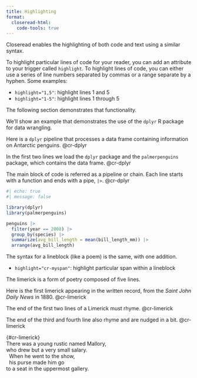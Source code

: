 ```yaml
---
title: Highlighting
format:
  closeread-html:
    code-tools: true
---
```


Closeread enables the highlighting of both code and text using a similar syntax.

To highlight particular lines of code for your reader, you can add an attribute to your trigger called `highlight`. To highlight lines of code, you can either use a series of line numbers separated by commas or a range separate by a hyphen. Some examples:

- `highlight="1,5"`: highlight lines 1 and 5
- `highlight="1-5"`: highlight lines 1 through 5

The following section demonstrates that functionality.

:::{.cr-section}
We'll show an example that demonstrates the use of the `dplyr` R package for data wrangling.

Here is a `dplyr` pipeline that processes a data frame containing information on Antarctic penguins. @cr-dplyr

In the first two lines we load the `dplyr` package and the `palmerpenguins` package, which contains the data frame. [@cr-dplyr]{highlight="1,2"}

The main block of code is referred as a pipeline or chain. Each line starts with a function and ends with a pipe, `|>`. [@cr-dplyr]{highlight="4-8"}

:::{#cr-dplyr}
```r
#| echo: true
#| message: false

library(dplyr)
library(palmerpenguins)

penguins |>
  filter(year == 2008) |>
  group_by(species) |>
  summarize(avg_bill_length = mean(bill_length_mm)) |>
  arrange(avg_bill_length)
```
:::

:::

The syntax for a lineblock (like a poem) is the same, with one addition.

- `highlight="cr-myspan"`: highlight particular span within a lineblock


:::{.cr-section}
The limerick is a form of poetry composed of five lines.

Here is the first limerick appearing in the written record, from the *Saint John Daily News* in 1880. @cr-limerick

The end of the first two lines of a Limerick must rhyme. [@cr-limerick]{highlight="cr-mallory,cr-salary"}

The end of the third and fourth line also rhyme and are nudged in a bit. [@cr-limerick]{highlight="3-4"}

| {#cr-limerick}
| There was a young rustic named [Mallory]{#cr-mallory},
| who drew but a very small [salary]{#cr-salary}.
|   When he went to the show,
|   his purse made him go
| to a seat in the uppermost gallery.
:::
